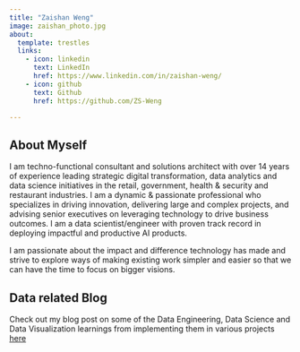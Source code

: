 ```yaml
---
title: "Zaishan Weng"
image: zaishan_photo.jpg
about:
  template: trestles
  links:
    - icon: linkedin
      text: LinkedIn
      href: https://www.linkedin.com/in/zaishan-weng/
    - icon: github
      text: Github
      href: https://github.com/ZS-Weng

---
```

::: {.column-page}

<h2> About Myself</h2>

I am techno-functional consultant and solutions architect with over 14 years of experience leading strategic digital transformation, data analytics and data science initiatives in the retail, government, health & security and restaurant industries. I am a dynamic & passionate professional who specializes in driving innovation, delivering large and complex projects, and advising senior executives on leveraging technology to drive business outcomes. I am a data scientist/engineer with proven track record in deploying impactful and productive AI products.

I am passionate about the impact and difference technology has made and strive to explore ways of making existing work simpler and easier so that we can have the time to focus on bigger visions.

## Data related Blog

Check out my blog post on some of the Data Engineering, Data Science and Data Visualization learnings from implementing them in various projects [here](data-ai-blog.qmd)

:::
